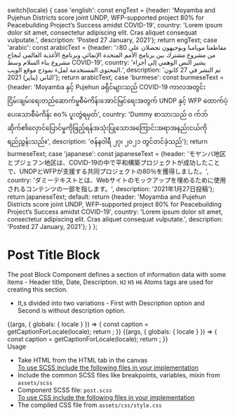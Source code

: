 
  switch(locale) {
    case 'english': const engText = {header: 'Moyamba and Pujehun Districts score joint UNDP, WFP-supported project 80% for Peacebuilding Project’s Success amidst COVID-19', country: 'Lorem ipsum dolor sit amet, consectetur adipiscing elit. Cras aliquet consequat vulputate.', description: 'Posted 27 January, 2021'}; return engText;
    case 'arabic': const arabicText = {header: 'مقاطعتا مويامبا وبوجيهون تحصلان على 80٪ من مشروع مشترك بين برنامج الأمم المتحدة الإنمائي وبرنامج الأغذية العالمي لنجاح مشروع بناء السلام وسط COVID-19', country: 'يشير النص الوهمي إلى أجزاء المحتوى المستخدمة لملء نموذج موقع الويب.', description: 'تم النشر في 27 كانون الثاني (يناير) 2021'}; return arabicText;
    case 'burmese': const burmeseText = {header: 'Moyamba နှင့် Pujehun ခရိုင်များသည် COVID-19 ကာလအတွင်းငြိမ်းချမ်းရေးတည်ဆောက်မှုစီမံကိန်းအောင်မြင်ရေးအတွက် UNDP နှင့် WFP ထောက်ပံ့ပေးသောစီမံကိန်း ၈၀% ပူးတွဲရမှတ်', country: 'Dummy စာသားသည် ၀ က်ဘ်ဆိုက်၏လှောင်ပြောင်မှုကိုဖြည့်ရန်အသုံးပြုသောအကြောင်းအရာအနည်းငယ်ကိုရည်ညွှန်းသည်။', description: 'ဇန်နဝါရီ ၂၇၊ ၂၀၂၁ တွင်တင်ခဲ့သည်'}; return burmeseText;
    case 'japanese': const japaneseText = {header: 'モヤンバ地区とプジェフン地区は、COVID-19の中で平和構築プロジェクトが成功したことで、UNDPとWFPが支援する共同プロジェクトの80％を獲得しました。', country: 'ダミーテキストとは、Webサイトのモックアップを埋めるために使用されるコンテンツの一部を指します。', description: '2021年1月27日投稿'}; return japaneseText;
    default:
      return {header: 'Moyamba and Pujehun Districts score joint UNDP, WFP-supported project 80% for Peacebuilding Project’s Success amidst COVID-19', country: 'Lorem ipsum dolor sit amet, consectetur adipiscing elit. Cras aliquet consequat vulputate.', description: 'Posted 27 January, 2021'};
  }
};

<Meta title="Components/UI components/Text/Post Block" component={Post} />

<style>{`
  .sbdocs-h1 {
    font-weight: 700;
  }
  .subheading {
    font-weight: 500;
    font-size: 22px;
    color: #161616;
    letter-spacing: 1.5px;
    line-height: 24px;
    margin-bottom: 12px;
    margin-top: 40px;
  }
  .high {
    font-weight: 500;
    font-size: 14px;
    color: #161616;
    line-height: 24px;
    margin-bottom: 12px;
    margin-top: 40px;
  }
  .docblock-code-toggle {
    display: none;
  }
`}</style>

# Post Title Block 

The post Block Component defines a section of information data with some items - Header title, Date,  Description. <code>H2</code> <code>H5</code> <code>H6</code>  Atoms tags are used for creating this section.

<ul>
<li>It,s divided into two variations - First with Description option and Second is without description option.</li>
</ul>

<Story name="Post Block with Description">
  {(args, { globals: { locale } }) => {
    const caption = getCaptionForLocale(locale);
    return <Post headerText={caption.header} countryText={caption.country} descriptionText={caption.description}></Post>;
  }}
</Story>

<Story name="Post Block without Description">
  {(args, { globals: { locale } }) => {
    const caption = getCaptionForLocale(locale);
    return <Post headerText={caption.header} descriptionText={caption.description} ></Post>;
  }}
</Story>

<div className="subheading">Usage</div>
<ul>
<li>Take HTML from the HTML tab in the canvas</li>
<u>To use SCSS include the following files in your implementation</u>
<li>Include the common SCSS files like breakpoints, variables, mixin from <code>assets/scss</code></li>
<li>Component SCSS file: <code>post.scss</code></li>
<u>To use CSS include the following files in your implementation</u>
<li>The compiled CSS file from <code>assets/css/style.css</code></li>
</ul>
